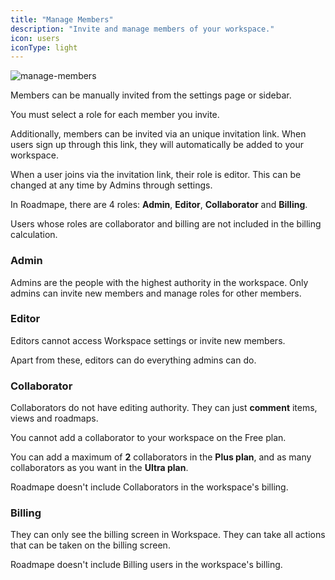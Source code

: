 ```yaml
---
title: "Manage Members"
description: "Invite and manage members of your workspace."
icon: users
iconType: light
---
```


![manage-members](/images/manage-members.png)


Members can be manually invited from the settings page or sidebar.

You must select a role for each member you invite.

Additionally, members can be invited via an unique invitation link. When users sign up through this link, they will automatically be added to your workspace.

<Note>When a user joins via the invitation link, their role is editor. This can be changed at any time by Admins through settings.</Note>

In Roadmape, there are 4 roles: **Admin**, **Editor**, **Collaborator** and **Billing**.

<Info>Users whose roles are collaborator and billing are not included in the billing calculation.</Info>

### Admin
Admins are the people with the highest authority in the workspace. Only admins can invite new members and manage roles for other members.

### Editor
Editors cannot access Workspace settings or invite new members.

Apart from these, editors can do everything admins can do.

### Collaborator
Collaborators do not have editing authority. They can just **comment** items, views and roadmaps.

You cannot add a collaborator to your workspace on the Free plan. 

You can add a maximum of **2** collaborators in the **Plus plan**, and as many collaborators as you want in the **Ultra plan**.

Roadmape doesn't include Collaborators in the workspace's billing.

### Billing
They can only see the billing screen in Workspace. They can take all actions that can be taken on the billing screen.

Roadmape doesn't include Billing users in the workspace's billing.
